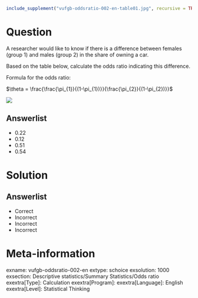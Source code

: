 ```{r, echo = FALSE, results = "hide"}
include_supplement("vufgb-oddsratio-002-en-table01.jpg", recursive = TRUE)
```

Question
========
  
A researcher would like to know if there is a difference between females (group 1) and males (group 2) in the share of owning a car. 

Based on the table below, calculate the odds ratio indicating this difference. 

Formula for the odds ratio:
  
$\theta = \frac{\frac{\pi_{1}}{(1-\pi_{1})}}{\frac{\pi_{2}}{(1-\pi_{2})}}$
  
![](vufgb-oddsratio-002-en-table01.jpg)

Answerlist
----------
* 0.22
* 0.12
* 0.51
* 0.54

Solution
========
  
Answerlist
----------
* Correct
* Incorrect
* Incorrect
* Incorrect

Meta-information
================
exname: vufgb-oddsratio-002-en
extype: schoice
exsolution: 1000
exsection: Descriptive statistics/Summary Statistics/Odds ratio
exextra[Type]: Calculation
exextra[Program]: 
exextra[Language]: English
exextra[Level]: Statistical Thinking
